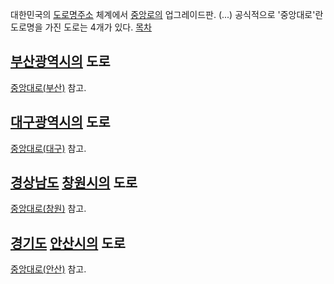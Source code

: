 {{{+1 中央大路 / Jungang-daero}}}

대한민국의 [[도로명주소]] 체계에서 [[중앙로]]의 업그레이드판. (...) 공식적으로 '중앙대로'란 도로명을 가진 도로는 4개가 있다.
[[목차]]
== [[부산광역시]]의 도로 ==
[[중앙대로(부산)]] 참고.

== [[대구광역시]]의 도로 ==
[[중앙대로(대구)]] 참고.

== [[경상남도]] [[창원시]]의 도로 ==
[[중앙대로(창원)]] 참고.
 
== [[경기도]] [[안산시]]의 도로 ==
[[중앙대로(안산)]] 참고.
